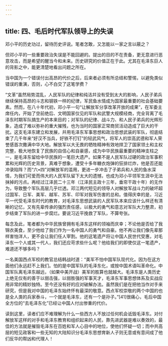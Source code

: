 ```yaml
---
---
---
```

title: 四、毛后时代军队领导上的失误
---



邓小平的历史功过，留待历史评说。笔者怎敢，又怎能以一家之言以蔽之？

但邓小平的一些重要政治失误是不能回避的。提出的目的不在责备，更无意进行恶意攻击，而是希望的醒当今和未来。历史研究的价值正在于此。尤其在毛泽东巨人的背影之中，能更清楚地看出问题之所在。

当中国为一个错误付出高昂的代价之后，后来者必须有所总结和警惕，以避免类似错误的重演，否则，心不白交了这笔学费？

“文革”虽然局势混乱，人民军队的纪律和纯洁幷没有受到太大的影响，人民子弟兵继续保持高昂的斗志和钢铁一样的纪律，军民鱼水情成为国家最重要的社会基础要素。然而，在八十年代初，邓小平一句“让解放军分享改革开放的成果”，在军委主席任内，开始了空前绝后、文明国家仅见的军队和武警大规模经商，完全背离了毛泽东时期军队搞生产的本来目的；对军队的纪律、战斗力、和人民子弟兵的光辉形象，造成了难以弥补的重大摧残，也为当时的国家正常商贸活动造成了巨大的干扰。这支毛泽东建立和发展，幷用毛泽东军事思想和政治思想武装的军队，彻底结束了几千年来“好汉不当兵，好铁不打钉”的轻武风气，将军人的崇高武德和军人荣誉感首次撒满中华大地。解放军以大无畏的牺牲精神有效地捍卫了国家领土和主权完整，极大地恢复了民族的自信心和自豪感，成为中华民族最重要的精神支柱之一，是毛泽东留给中华民族的一笔巨大遗产。如果不是人民军队过硬的政治军事积累和光辉的历史背景，真难于想象，遭受十多年糖衣炮弹的狂排烂炸，他是否还能冲录陷阵？而“六•四”对解放军的滥用，更进一步冲击了子弟兵和人民的鱼水深情，为我们可爱而伟大的人民军队留下太大的遗憾，也成为邓小平领军生涯中无法抹掉的污点。再经过江泽民二十三年（江泽民主政十三年，垂帘干政十年）的无作为，导致整个军队高层几乎烂透。邓江两代短见的领导人对解放军战斗力的破坏超过国军、日军、美军、越军、苏军、印军对我军伤害的总和。值得庆幸的是，习近平一代受毛泽东时代的教育，对毛泽东思想武装的人民军队本来应该什么样还有清晰的记忆，又有先辈传承的强烈责任感，以极大的勇气和意志对军队大力整肃，初步结束了军队的进一步腐烂。要说习近平挽救了军队，不算夸张。

每念及此，笔者都为中华民族曾拥有毛泽东这样的领袖而庆幸；不论他是否给了我锦衣美食，至少他给了我们作为一名中国人的勇气和自豪。他不再让我们像先辈那样害怕洋人，更不会让我们任人宰割。他的这笔遗产将让中国人民世代受惠，对毛泽东一个人或其一代人，我们还应苛求些什么呢？他给我们的即使仅这一笔遗产，难道还不够多吗？

一名美国西点军校的教官总结韩战时道：“美军不怕中国军队现代化。因为在这方面他们永远赶不上我们。怕的是中国军队的毛泽东化，或按中国术语叫革命化。中国军队离毛泽东越远，（如果中美开战）美军的胜算也就越大。毛泽东是人类历史上绝无仅有的善于以弱击强，以弱胜强的军事天才，毛泽东军事思想体系及实战应用非常的精妙独特。至今还没有好的应对破解办法。虽然我们是在把他当作对手来研究，但是我对中国的毛泽东始终怀有最深的敬意。西点军校崇敬的两个中国的也是全人类的兵家泰斗，一个就是毛泽东，还有一个是孙子。”[41]很痛心，毛后中国全方位的“去毛泽东化”已经让中国人付出惨重的代价。

读到这里，读者们应不难理解为什么一些西方人不放过任何机会诋毁毛泽东。对付解放军这样的对手和毛泽东教育和组织起来的人民，靠先进武器是难以奏效的，最佳的方法就是摧毁毛泽东在百姓和军人心目中的地位，使他们怀疑一切；而中共高层的短见政客和一些无知的大陆知识分毛泽东思想育新人子则无意或有意间成了他们反华的帮凶和代理人！